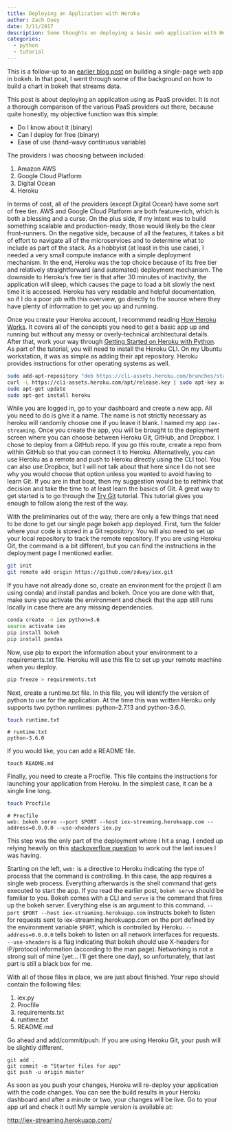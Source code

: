```yaml
---
title: Deploying an Application with Heroku
author: Zach Duey
date: 3/11/2017
description: Some thoughts on deploying a basic web application with Heroku
categories:
  - python
  - tutorial
---
```

This is a follow-up to an [earlier blog
post](https://zduey.github.io/snippets/streaming-stock-data-with-bokeh/) on
building a single-page web app in bokeh. In that post, I went through some of
the background on how to build a chart in bokeh that streams data. 

This post is about deploying an application using as PaaS provider. It is not a
thorough comparison of the various PaaS providers out there, because quite
honestly, my objective function was this simple:

- Do I know about it (binary)
- Can I deploy for free (binary)
- Ease of use (hand-wavy continuous variable)

The providers I was choosing between included:

1. Amazon AWS
2. Google Cloud Platform
3. Digital Ocean
4. Heroku

In terms of cost, all of the providers (except Digital Ocean) have some sort of
free tier. AWS and Google Cloud Platform are both feature-rich, which is both a
blessing and a curse. On the plus side, if my intent was to build something
scalable and production-ready, those would likely be the clear front-runners.
On the negative side, because of all the features, it takes a bit of effort to
navigate all of the microservices and to determine what to include as part of
the stack. As a hobbyist (at least in this use case), I needed a very small
compute instance with a simple deployment mechanism. In the end, Heroku was the
top choice because of its free tier and relatively straightforward (and
automated) deployment mechanism. The downside to Heroku's free tier is that
after 30 minutes of inactivity, the application will sleep, which causes the
page to load a bit slowly the next time it is accessed. Heroku has very
readable and helpful documentation, so if I do a poor job with this overview,
go directly to the source where they have plenty of information to get you up
and running. 

Once you create your Heroku account, I recommend reading [How Heroku
Works](https://devcenter.heroku.com/articles/how-heroku-works). It covers all
of the concepts you need to get a basic app up and running but without any
messy or overly-technical architectural details. After that, work your way
through [Getting Started on Heroku with
Python](https://devcenter.heroku.com/articles/getting-started-with-python#introduction).
As part of the tutorial, you will need to install the Heroku CLI. On my Ubuntu
workstation, it was as simple as adding their apt repository. Heroku provides
instructions for other operating systems as well.

```bash
sudo add-apt-repository "deb https://cli-assets.heroku.com/branches/stable/apt ./" 
curl -L https://cli-assets.heroku.com/apt/release.key | sudo apt-key add - 
sudo apt-get update
sudo apt-get install heroku 
```

While you are logged in, go to your dashboard and create a new app. All you
need to do is give it a name. The name is not strictly necessary as heroku will
randomly choose one if you leave it blank. I named my app ```iex-streaming```.
Once you create the app, you will be brought to the deployment screen where you
can choose between Heroku Git, GitHub, and Dropbox. I chose to deploy from a
GitHub repo. If you go this route, create a repo from within GitHub so that you
can connect it to Heroku. Alternatively, you can use Heroku as a remote and
push to Heroku directly using the CLI tool. You can also use Dropbox, but I
will not talk about that here since I do not see why you would choose that
option unless you wanted to avoid having to learn Git. If you are in that boat,
then my suggestion would be to rethink that decision and take the time to at
least learn the basics of Git. A great way to get started is to go through the
[Try Git](https://try.github.io/levels/1/challenges/1) tutorial. This tutorial
gives you enough to follow along the rest of the way.

With the preliminaries out of the way, there are only a few things that need to
be done to get our single page bokeh app deployed. First, turn the folder where
your code is stored in a Git repository. You will also need to set up your
local repository to track the remote repository. If you are using Heroku Git,
the command is a bit different, but you can find the instructions in the
deployment page I mentioned earlier.

```bash
git init
git remote add origin https://github.com/zduey/iex.git
```

If you have not already done so, create an environment for the project (I am
using conda) and install pandas and bokeh. Once you are done with that, make
sure you activate the environment and check that the app still runs locally in
case there are any missing dependencies.

```bash
conda create -n iex python=3.6
source activate iex
pip install bokeh
pip install pandas
```

Now, use pip to export the information about your environment to a
requirements.txt file. Heroku will use this file to set up your remote machine
when you deploy.

```bash
pip freeze > requirements.txt
```

Next, create a runtime.txt file. In this file, you will identify the version of
python to use for the application. At the time this was written Heroku only
supports two python runtimes: python-2.7.13 and python-3.6.0.

```bash
touch runtime.txt
```

```text
# runtime.txt
python-3.6.0
```

If you would like, you can add a README file.

```
touch README.md
```

Finally, you need to create a Procfile. This file contains the instructions for
launching your application from Heroku. In the simplest case, it can be a
single line long.

```bash
touch Procfile
```

```
# Procfile
web: bokeh serve --port $PORT --host iex-streaming.herokuapp.com --address=0.0.0.0 --use-xheaders iex.py
```

This step was the only part of the deployment where I hit a snag. I ended up relying heavily on this [stackoverflow question](http://stackoverflow.com/questions/38417200/) to work out the last issues I was having.

Starting on the left, ```web:``` is a directive to Heroku indicating the type
of process that the command is controlling. In this case, the app requires a
single web process. Everything afterwards is the shell command that gets
executed to start the app. If you read the earlier post,  ```bokeh serve```
should be familiar to you. Bokeh comes with a CLI and ```serve``` is the
command that fires up the bokeh server. Everything else is an argument to this
command. ```--port $PORT --host iex-streaming.herokuapp.com``` instructs bokeh
to listen for requests sent to iex-streaming.herokuapp.com on the port defined
by the environment variable ```$PORT```, which is controlled by Heroku.
```--address=0.0.0.0``` tells bokeh to listen on all network interfaces for
requests. ```--use-xheaders``` is a flag indicating that bokeh should use
X-headers for IP/protocol information (according to the man page). Networking
is not a strong suit of mine (yet... I'll get there one day), so unfortunately,
that last part is still a black box for me.


With all of those files in place, we are just about finished. Your repo should contain the following files:

1. iex.py
2. Procfile
3. requirements.txt
4. runtime.txt
5. README.md

Go ahead and add/commit/push. If you are using Heroku Git, your push will be slightly different.

```
git add .
git commit -m "Starter files for app"
git push -u origin master
```

As soon as you push your changes, Heroku will re-deploy your application with
the code changes. You can see the build results in your Heroku dashboard and
after a minute or two, your changes will be live. Go to your app url and check
it out! My sample version is available at:

[http://iex-streaming.herokuapp.com/](http://iex-streaming.herokuapp.com/)
